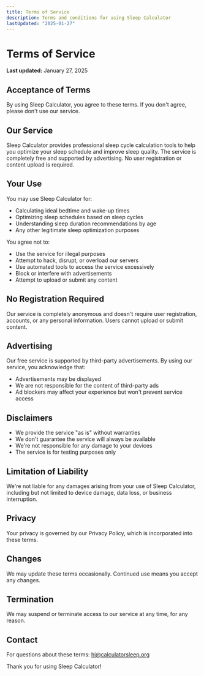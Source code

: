 ```yaml
---
title: Terms of Service
description: Terms and conditions for using Sleep Calculator
lastUpdated: "2025-01-27"
---
```


# Terms of Service

**Last updated:** January 27, 2025

## Acceptance of Terms

By using Sleep Calculator, you agree to these terms. If you don't agree, please don't use our service.

## Our Service

Sleep Calculator provides professional sleep cycle calculation tools to help you optimize your sleep schedule and improve sleep quality. The service is completely free and supported by advertising. No user registration or content upload is required.

## Your Use

You may use Sleep Calculator for:

- Calculating ideal bedtime and wake-up times
- Optimizing sleep schedules based on sleep cycles
- Understanding sleep duration recommendations by age
- Any other legitimate sleep optimization purposes

You agree not to:

- Use the service for illegal purposes
- Attempt to hack, disrupt, or overload our servers
- Use automated tools to access the service excessively
- Block or interfere with advertisements
- Attempt to upload or submit any content

## No Registration Required

Our service is completely anonymous and doesn't require user registration, accounts, or any personal information. Users cannot upload or submit content.

## Advertising

Our free service is supported by third-party advertisements. By using our service, you acknowledge that:

- Advertisements may be displayed
- We are not responsible for the content of third-party ads
- Ad blockers may affect your experience but won't prevent service access

## Disclaimers

- We provide the service "as is" without warranties
- We don't guarantee the service will always be available
- We're not responsible for any damage to your devices
- The service is for testing purposes only

## Limitation of Liability

We're not liable for any damages arising from your use of Sleep Calculator, including but not limited to device damage, data loss, or business interruption.

## Privacy

Your privacy is governed by our Privacy Policy, which is incorporated into these terms.

## Changes

We may update these terms occasionally. Continued use means you accept any changes.

## Termination

We may suspend or terminate access to our service at any time, for any reason.

## Contact

For questions about these terms: hi@calculatorsleep.org

Thank you for using Sleep Calculator!